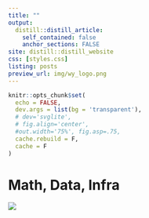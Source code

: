```yaml
---
title: ""
output:
  distill::distill_article:
    self_contained: false
    anchor_sections: FALSE
site: distill::distill_website
css: [styles.css]
listing: posts
preview_url: img/wy_logo.png
---
```


```r
knitr::opts_chunk$set(
  echo = FALSE,
  dev.args = list(bg = 'transparent'),
  # dev='svglite',
  # fig.align='center',
  #out.width='75%', fig.asp=.75,
  cache.rebuild = F,
  cache = F
)
```

<div class='index-title' style="">
<h1>
Math, Data, Infra
</h1>
</div>

![](img/banner.png)
